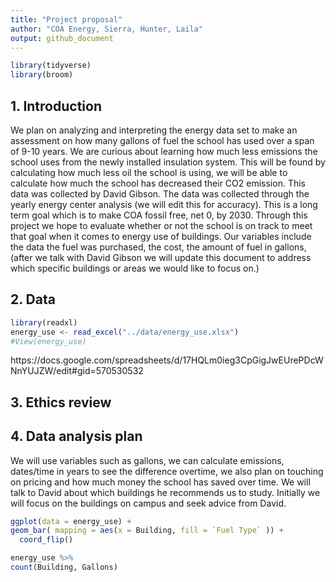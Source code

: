 ```yaml
---
title: "Project proposal"
author: "COA Energy, Sierra, Hunter, Laila"
output: github_document
---
```


```r
library(tidyverse)
library(broom)
```

## 1. Introduction
  We plan on analyzing and interpreting the energy data set to make an assessment on how many gallons of fuel the school has used over a span of 9-10 years. We are curious about learning how much less emissions the school uses from the newly installed insulation system. This will be found by calculating how much less oil the school is using, we will be able to calculate how much the school has decreased their CO2 emission. This data was collected by David Gibson. The data was collected through the yearly energy center analysis (we will edit this for accuracy). This is a long term goal which is to make COA fossil free, net 0, by 2030. 
  Through this project we hope to evaluate whether or not the school is on track to meet that goal when it comes to energy use of buildings. Our variables include the data the fuel was purchased, the cost, the amount of fuel in gallons, (after we talk with David Gibson we will update this document to address which specific buildings or areas we would like to focus on.)

## 2. Data

```r
library(readxl)
energy_use <- read_excel("../data/energy_use.xlsx")
#View(energy_use)
```
https://docs.google.com/spreadsheets/d/17HQLm0ieg3CpGigJwEUrePDcWNnYUJZW/edit#gid=570530532

## 3. Ethics review

## 4. Data analysis plan
  We will use variables such as gallons, we can calculate emissions, dates/time in years to see the difference overtime, we also plan on touching on pricing and how much money the school has saved over time. We will talk to David about which buildings he recommends us to study. Initially we will focus on the buildings on campus and seek advice from David. 

```r
ggplot(data = energy_use) +
geom_bar( mapping = aes(x = Building, fill = `Fuel Type` )) +
  coord_flip()

```

```r
energy_use %>%
count(Building, Gallons)
```

